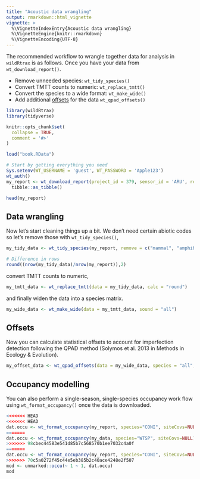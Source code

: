 ```yaml
---
title: "Acoustic data wrangling"
output: rmarkdown::html_vignette
vignette: >
  %\VignetteIndexEntry{Acoustic data wrangling}
  %\VignetteEngine{knitr::rmarkdown}
  %\VignetteEncoding{UTF-8}
---
```


The recommended workflow to wrangle together data for analysis in `wildRtrax` is as follows. Once you have your data from `wt_download_report()`.

- Remove unneeded species: `wt_tidy_species()`
- Convert TMTT counts to numeric: `wt_replace_tmtt()`
- Convert the species to a wide format: `wt_make_wide()`
- Add additional [offsets](https://besjournals.onlinelibrary.wiley.com/doi/full/10.1111/2041-210X.12106) for the data `wt_qpad_offsets()`

```r

library(wildRtrax)
library(tidyverse)

knitr::opts_chunk$set(
  collapse = TRUE,
  comment = '#>'
)

load("book.RData")

```

```r
# Start by getting everything you need
Sys.setenv(WT_USERNAME = 'guest', WT_PASSWORD = 'Apple123')
wt_auth()
my_report <- wt_download_report(project_id = 379, sensor_id = 'ARU', reports = "main", weather_cols = F) %>%
  tibble::as_tibble()

head(my_report)

```

## Data wrangling

Now let's start cleaning things up a bit. We don't need certain abiotic codes so let's remove those with `wt_tidy_species()`,

```r
my_tidy_data <- wt_tidy_species(my_report, remove = c("mammal", "amphibian", "abiotic", "insect", "unknown", zerofill=TRUE))

# Difference in rows
round((nrow(my_tidy_data)/nrow(my_report)),2)
```

convert TMTT counts to numeric,

```r
my_tmtt_data <- wt_replace_tmtt(data = my_tidy_data, calc = "round")

```

and finally widen the data into a species matrix.

```r
my_wide_data <- wt_make_wide(data = my_tmtt_data, sound = "all")

```

## Offsets

Now you can calculate statistical offsets to account for imperfection detection following the QPAD method (Solymos et al. 2013 in Methods in Ecology & Evolution).

```r
my_offset_data <- wt_qpad_offsets(data = my_wide_data, species = "all", version = 3, together = TRUE)

```

## Occupancy modelling

You can also perform a single-season, single-species occupancy work flow using `wt_format_occupancy()` once the data is downloaded.

```r
<<<<<<< HEAD
<<<<<<< HEAD
dat.occu <- wt_format_occupancy(my_report, species="CONI", siteCovs=NULL)
=======
dat.occu <- wt_format_occupancy(my_data, species="WTSP", siteCovs=NULL)
>>>>>>> 98cbec44583e541d85b7c568570b1ee7032c4a0f
=======
dat.occu <- wt_format_occupancy(my_report, species="CONI", siteCovs=NULL)
>>>>>>> 70c5a0272f45c44e5eb385b2c40ace4248e2f507
mod <- unmarked::occu(~ 1 ~ 1, dat.occu)
mod

```
